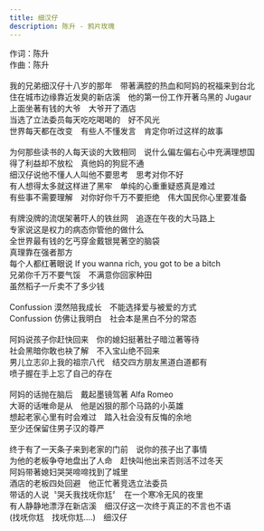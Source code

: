 ```yaml
---
title: 细汉仔
description: 陈升 - 鸦片玫瑰
---
```


作词：陈升<br />作曲：陈升<br /><br />我的兄弟细汉仔十八岁的那年　带著满腔的热血和阿妈的祝福来到台北<br />住在城市边缘靠近发臭的新店溪　他的第一份工作开著乌黑的 Jugaur<br />上面坐著有钱的大爷　大爷开了酒店<br />当选了立法委员每天吃吃喝喝的　好不风光<br />世界每天都在改变　有些人不懂发言　肯定你听过这样的故事<br /><br />为何那些读书的人每天谈的大致相同　说什么偏左偏右心中充满理想国<br />得了利益却不放松　真他妈的狗屁不通<br />细汉仔说他不懂人人叫他不要思考　思考对你不好<br />有人想得太多就这样进了黑牢　单纯的心重重疑惑真是难过<br />有些事不需要理解　对你好你千万不要拒绝　伟大国民你心里要准备<br /><br />有牌没牌的流氓架著吓人的铁丝网　追逐在午夜的大马路上<br />专家说这是权力的病态你管他的做什么<br />全世界最有钱的乞丐穿金戴银晃著空的脑袋<br />真理靠在强者那方<br />每个人都红著眼说 If you wanna rich, you got to be a bitch<br />兄弟你千万不要气馁　不满意你回家种田<br />虽然稻子一斤卖不了多少钱<br /><br />Confussion 漠然陪我成长　不能选择爱与被爱的方式<br />Confussion 仿佛让我明白　社会本是黑白不分的常态<br /><br />阿妈说孩子你赶快回来　你的媳妇挺著肚子暗泣著等待<br />社会黑暗你敢也袂了解　不入宝山绝不回来<br />男儿立志卯上我的祖宗八代　结交四方朋友黑道白道都有<br />喷子握在手上忘了自己的存在<br /><br />阿妈的话抛在脑后　戴起墨镜驾著 Alfa Romeo<br />大哥的话唯命是从　他是凶狠的那个马路的小英雄<br />想起老家心里有时会难过　踏入社会没有反悔的余地<br />至少还保留住男子汉的尊严<br /><br />终于有了一天条子来到老家的门前　说你的孩子出了事情<br />为他的老板争夺地盘出了人命　赶快叫他出来否则活不过冬天<br />阿妈带著媳妇哭哭啼啼找到了城里<br />酒店的老板四处回避　他正忙著竞选立法委员<br />带话的人说〝哭夭我找呒你尪〞　在一个寒冷无风的夜里<br />有人静静地漂浮在新店溪　细汉仔这一次终于真正的不言也不语<br />(找呒你尪　找呒你尪....)　细汉仔